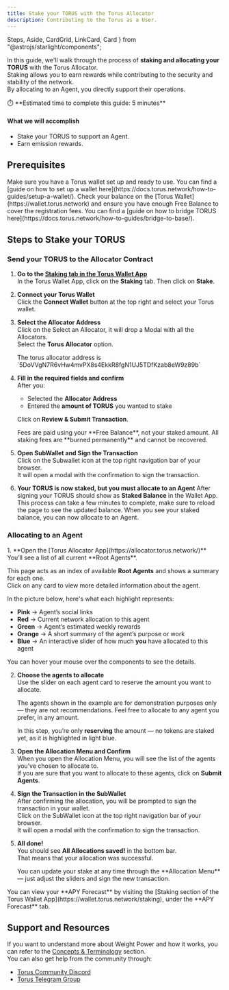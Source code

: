 ```yaml
---
title: Stake your TORUS with the Torus Allocator
description: Contributing to the Torus as a User.
---
```


  Steps,
  Aside,
  CardGrid,
  LinkCard,
  Card
} from "@astrojs/starlight/components";

In this guide, we'll walk through the process of **staking and allocating your TORUS** with the Torus Allocator.  
Staking allows you to earn rewards while contributing to the security and stability of the network.  
By allocating to an Agent, you directly support their operations.


<Aside>
⏱️ **Estimated time to complete this guide: 5 minutes**
</Aside>

#### What we will accomplish

- Stake your TORUS to support an Agent.
- Earn emission rewards.

## Prerequisites

<CardGrid>
  <Card title="Torus Wallet" icon="seti:license">
    Make sure you have a Torus wallet set up and ready to use.
    You can find a [guide on how to set up a wallet here](https://docs.torus.network/how-to-guides/setup-a-wallet/).
  </Card>
  <Card title="Torus Balance" icon="seti:shell">
    Check your balance on the [Torus Wallet](https://wallet.torus.network) and ensure you have enough Free Balance to cover the registration fees.
    You can find a [guide on how to bridge TORUS here](https://docs.torus.network/how-to-guides/bridge-to-base/).
  </Card>
</CardGrid>

## Steps to Stake your TORUS
### Send your TORUS to the Allocator Contract

<Steps>

1. **Go to the [Staking tab in the Torus Wallet App](https://wallet.torus.network/staking)**   
   In the Torus Wallet App, click on the **Staking** tab. Then click on **Stake**.
   <ClickableImage src={walletStakingTab} alt="Staking tab in the Torus Wallet App" />

2. **Connect your Torus Wallet**  
   Click the **Connect Wallet** button at the top right and select your Torus wallet.  
   <ClickableImage src={connectToWallet} alt="Connect your Torus Wallet" />

3. **Select the Allocator Address**  
   Click on the Select an Allocator, it will drop a Modal with all the Allocators.  
   Select the **Torus Allocator** option.
   <Aside>
      The torus allocator address is `5DoVVgN7R6vHw4mvPX8s4EkkR8fgN1UJ5TDfKzab8eW9z89b`
   </Aside>

4. **Fill in the required fields and confirm**  
    After you:   
    - Selected the **Allocator Address**  
   - Entered the **amount of TORUS** you wanted to stake   

   Click on **Review & Submit Transaction**.

   <Aside>
   Fees are paid using your **Free Balance**, not your staked amount.  
   All staking fees are **burned permanently** and cannot be recovered.
   </Aside>

   <ClickableImage src={fillInInformation} alt="Stake your TORUS" />


5. **Open SubWallet and Sign the Transaction**    
    Click on the Subwallet icon at the top right navigation bar of your browser.  
    It will open a modal with the confirmation to sign the transaction.
    <ClickableImage src={openSubwalletAndSign} alt="SubWallet sign transaction" />


6. **Your TORUS is now staked, but you must allocate to an Agent**
    After signing your TORUS should show as **Staked Balance** in the Wallet App.  
    This process can take a few minutes to complete, make sure to reload the page to see the updated balance.
    When you see your staked balance, you can now allocate to an Agent.
   <ClickableImage src={stakedBalanceSuccessfully} alt="Staked Balance" />
</Steps>

### Allocating to an Agent
<Steps>
1. **Open the [Torus Allocator App](https://allocator.torus.network/)**  
   You’ll see a list of all current **Root Agents**.

   This page acts as an index of available **Root Agents** and shows a summary for each one.  
   Click on any card to view more detailed information about the agent.

   In the picture below, here's what each highlight represents:

   - **Pink**  → Agent’s social links  
   - **Red**   → Current network allocation to this agent  
   - **Green** → Agent’s estimated weekly rewards  
   - **Orange** → A short summary of the agent’s purpose or work  
   - **Blue** → An interactive slider of how much **you** have allocated to this agent

   You can hover your mouse over the components to see the details.  

   <ClickableImage src={allocatorAppCardExplanation} alt="Torus Allocator App" />

2. **Choose the agents to allocate**  
   Use the slider on each agent card to reserve the amount you want to allocate.

   <Aside>
   The agents shown in the example are for demonstration purposes only — they are not recommendations.  
   Feel free to allocate to any agent you prefer, in any amount.
   </Aside>

   In this step, you’re only **reserving** the amount — no tokens are staked yet, as it is highlighted in light blue.
   <ClickableImage src={allocatorChooseWhoToAllocateTo} alt="Allocator-choose-who-to-allocate-to" />

3. **Open the Allocation Menu and Confirm**    
   When you open the Allocation Menu, you will see the list of the agents you’ve chosen to allocate to.  
   If you are sure that you want to allocate to these agents, click on **Submit Agents**.

   <ClickableImage src={allocatorConfirmAllocationAndSubmit} alt="Allocator-confirm-allocation-and-submit" />

4. **Sign the Transaction in the SubWallet**    
   After confirming the allocation, you will be prompted to sign the transaction in your wallet.  
   Click on the SubWallet icon at the top right navigation bar of your browser.   
   It will open a modal with the confirmation to sign the transaction.  
   <ClickableImage src={allocatorConfirmAndSignTransaction} alt="SubWallet sign transaction" />

5. **All done!**    
   You should see **All Allocations saved!** in the bottom bar.  
   That means that your allocation was successful.  
   <Aside>
   You can update your stake at any time through the **Allocation Menu** — just adjust the sliders and sign the new transaction.
   </Aside>
   <ClickableImage src={allocatorDoneAllocated} alt="allocator-done-allocated" />
</Steps>
   <Aside>
   You can view your **APY Forecast** by visiting the [Staking section of the Torus Wallet App](https://wallet.torus.network/staking), under the **APY Forecast** tab.
   </Aside>

   
## Support and Resources
   If you want to understand more about Weight Power and how it works, you can refer to the [Concepts & Terminology](https://docs.torus.network/getting-started/concepts) section.  
   You can also get help from the community through:
   - [Torus Community Discord](https://discord.gg/torus)  
   - [Torus Telegram Group](https://t.me/torusnetwork)  
